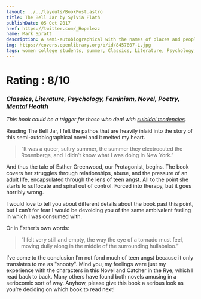 ```yaml
---
layout: ../../layouts/BookPost.astro
title: The Bell Jar by Sylvia Plath
publishDate: 05 Oct 2017
href: https://twitter.com/_Hopelezz
name: Mark Spratt
description: A semi-autobiographical with the names of places and people changed. The book is 
img: https://covers.openlibrary.org/b/id/8457807-L.jpg
tags: women college students, summer, Classics, Literature, Psychology, Feminism, Novel, Poetry, Mental Health, American, Adult, Fiction, Mental Depression, Suicidal behavior, Mentally ill, Psychiatric hospital patients, Mental illness, Women authors, Treatment, Women periodical editors, College students, Suicide, Psychological fiction, Autobiographical fiction, Roman à clef, open_syllabus_project, Women psychotherapy patients, Fiction, psychological, American fiction (fictional works by one author), Young women, fiction, Students, fiction, Children's fiction, Depression, mental, fiction, Fiction, biographical, Fiction, general, New york (n.y.), fiction, Large type books, American literature
---
```


<Author />

# Rating : 8/10
### _Classics, Literature, Psychology, Feminism, Novel, Poetry, Mental Health_

_This book could be a trigger for those who deal with <u>suicidal tendencies</u>._

Reading The Bell Jar, I felt the pathos that are heavily inlaid into the story of this semi-autobiographical novel and it melted my heart.

>“It was a queer, sultry summer, the summer they electrocuted the Rosenbergs, and I didn’t know what I was doing in New York.”

And thus the tale of Esther Greenwood, our Protagonist, begins. The book covers her struggles through relationships, abuse, and the pressure of an adult life, encapsulated through the lens of teen angst. All to the point she starts to suffocate and spiral out of control. Forced into therapy, but it goes horribly wrong. 

I would love to tell you about different details about the book past this point, but I can’t for fear I would be devoiding you of the same ambivalent feeling in which I was consumed with.

Or in Esther’s own words:
>“I felt very still and empty, the way the eye of a tornado must feel, moving dully along in the middle of the surrounding hullabaloo.”

I’ve come to the conclusion I’m not fond much of teen angst because it only translates to me as "snooty". Mind you, my feelings were just my experience with the characters in this Novel and Catcher in the Rye, which I read back to back. Many others have found both novels amusing in a seriocomic sort of way. Anyhow, please give this book a serious look as you’re deciding on which book to read next!
